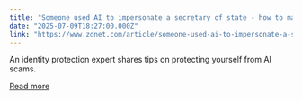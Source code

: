 ```yaml
---
title: "Someone used AI to impersonate a secretary of state - how to make sure you're not next"
date: "2025-07-09T18:27:00.000Z"
link: "https://www.zdnet.com/article/someone-used-ai-to-impersonate-a-secretary-of-state-how-to-make-sure-youre-not-next/"
---
```


An identity protection expert shares tips on protecting yourself from AI scams.

[Read more](https://www.zdnet.com/article/someone-used-ai-to-impersonate-a-secretary-of-state-how-to-make-sure-youre-not-next/)
